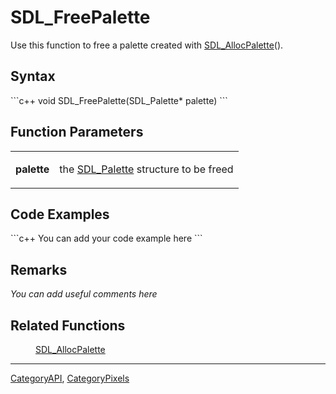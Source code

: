 <!-- pragma section-numbers off -->
<!-- pragma disable-camelcase -->

= SDL_FreePalette =
Use this function to free a palette created with [[SDL_AllocPalette]]().


== Syntax ==
```c++
void SDL_FreePalette(SDL_Palette* palette)
```

== Function Parameters ==
{|
|'''palette'''
|the [[SDL_Palette]] structure to be freed
|}

== Code Examples ==
```c++
You can add your code example here
```

== Remarks ==
''You can add useful comments here''

== Related Functions ==
:[[SDL_AllocPalette]]

----
[[CategoryAPI]], [[CategoryPixels]]
